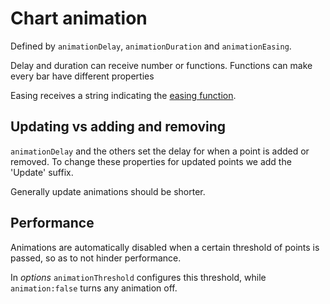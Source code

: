 # Chart animation
Defined by `animationDelay`, `animationDuration` and `animationEasing`.

Delay and duration can receive number or functions. Functions can make every bar have different properties

Easing receives a string indicating the [easing function](https://echarts.apache.org/examples/en/editor.html?c=line-easing).
<Preview name="chart-animation"/>

## Updating vs adding and removing
`animationDelay` and the others set the delay for when a point is added or removed. To change these properties for updated points we add the 'Update' suffix.

Generally update animations should be shorter.

## Performance
Animations are automatically disabled when a certain threshold of points is passed, so as to not hinder performance.

In _options_ `animationThreshold` configures this threshold, while `animation:false` turns any animation off.
